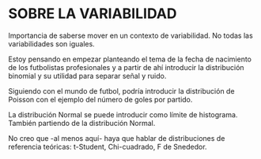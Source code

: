 # SOBRE LA VARIABILIDAD

Importancia de saberse mover en un contexto de variabilidad. No todas las variabilidades son iguales.

Estoy pensando en empezar planteando el tema de la fecha de nacimiento de los futbolistas profesionales y a partir de ahí introducir la distribución binomial y su utilidad para separar señal y ruido.

Siguiendo con el mundo de futbol, podría introducir la distribución de Poisson con el ejemplo del número de goles por partido.

La distribución Normal se puede introducir como límite de histograma. También partiendo de la distribución Normal.

No creo que -al menos aquí- haya que hablar de distribuciones de referencia teóricas: t-Student, Chi-cuadrado, F de Snededor.
